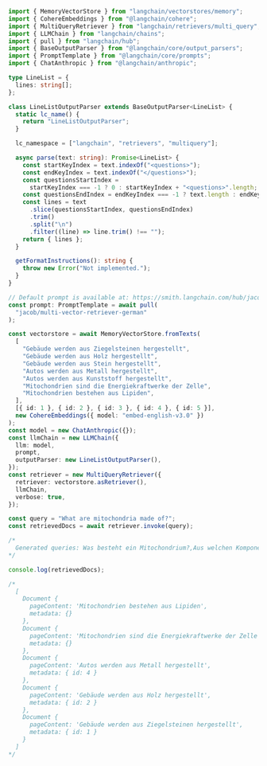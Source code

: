 ```typescript
import { MemoryVectorStore } from "langchain/vectorstores/memory";
import { CohereEmbeddings } from "@langchain/cohere";
import { MultiQueryRetriever } from "langchain/retrievers/multi_query";
import { LLMChain } from "langchain/chains";
import { pull } from "langchain/hub";
import { BaseOutputParser } from "@langchain/core/output_parsers";
import { PromptTemplate } from "@langchain/core/prompts";
import { ChatAnthropic } from "@langchain/anthropic";

type LineList = {
  lines: string[];
};

class LineListOutputParser extends BaseOutputParser<LineList> {
  static lc_name() {
    return "LineListOutputParser";
  }

  lc_namespace = ["langchain", "retrievers", "multiquery"];

  async parse(text: string): Promise<LineList> {
    const startKeyIndex = text.indexOf("<questions>");
    const endKeyIndex = text.indexOf("</questions>");
    const questionsStartIndex =
      startKeyIndex === -1 ? 0 : startKeyIndex + "<questions>".length;
    const questionsEndIndex = endKeyIndex === -1 ? text.length : endKeyIndex;
    const lines = text
      .slice(questionsStartIndex, questionsEndIndex)
      .trim()
      .split("\n")
      .filter((line) => line.trim() !== "");
    return { lines };
  }

  getFormatInstructions(): string {
    throw new Error("Not implemented.");
  }
}

// Default prompt is available at: https://smith.langchain.com/hub/jacob/multi-vector-retriever
const prompt: PromptTemplate = await pull(
  "jacob/multi-vector-retriever-german"
);

const vectorstore = await MemoryVectorStore.fromTexts(
  [
    "Gebäude werden aus Ziegelsteinen hergestellt",
    "Gebäude werden aus Holz hergestellt",
    "Gebäude werden aus Stein hergestellt",
    "Autos werden aus Metall hergestellt",
    "Autos werden aus Kunststoff hergestellt",
    "Mitochondrien sind die Energiekraftwerke der Zelle",
    "Mitochondrien bestehen aus Lipiden",
  ],
  [{ id: 1 }, { id: 2 }, { id: 3 }, { id: 4 }, { id: 5 }],
  new CohereEmbeddings({ model: "embed-english-v3.0" })
);
const model = new ChatAnthropic({});
const llmChain = new LLMChain({
  llm: model,
  prompt,
  outputParser: new LineListOutputParser(),
});
const retriever = new MultiQueryRetriever({
  retriever: vectorstore.asRetriever(),
  llmChain,
  verbose: true,
});

const query = "What are mitochondria made of?";
const retrievedDocs = await retriever.invoke(query);

/*
  Generated queries: Was besteht ein Mitochondrium?,Aus welchen Komponenten setzt sich ein Mitochondrium zusammen?  ,Welche Moleküle finden sich in einem Mitochondrium?
*/

console.log(retrievedDocs);

/*
  [
    Document {
      pageContent: 'Mitochondrien bestehen aus Lipiden',
      metadata: {}
    },
    Document {
      pageContent: 'Mitochondrien sind die Energiekraftwerke der Zelle',
      metadata: {}
    },
    Document {
      pageContent: 'Autos werden aus Metall hergestellt',
      metadata: { id: 4 }
    },
    Document {
      pageContent: 'Gebäude werden aus Holz hergestellt',
      metadata: { id: 2 }
    },
    Document {
      pageContent: 'Gebäude werden aus Ziegelsteinen hergestellt',
      metadata: { id: 1 }
    }
  ]
*/
```